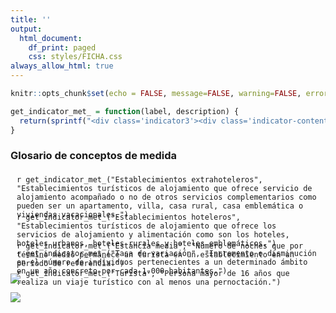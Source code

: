 ```yaml
---
title: ''
output:
  html_document:
    df_print: paged
    css: styles/FICHA.css
always_allow_html: true
---
```


```r
knitr::opts_chunk$set(echo = FALSE, message=FALSE, warning=FALSE, error=FALSE)
```

```r
get_indicator_met_ = function(label, description) {
  return(sprintf("<div class='indicator3'><div class='indicator-content'><h2 class='label'>%s</h2><p>%s</p></div></div>", label, description))
}
```

<!-- HTML -->
<div class="row nota-metodologica">
<div class="indicator-title">
  <h3>Glosario de conceptos de medida</h3>
</div>

<div class="row highlight">
  <div style="padding: 5px 10px; margin: 0 auto -20px;">`r get_indicator_met_("Establecimientos extrahoteleros", "Establecimientos turísticos de alojamiento que ofrece servicio de alojamiento acompañado o no de otros servicios complementarios como pueden ser un apartamento, villa, casa rural, casa emblemática o viviendas vacacionales.")`</div>
  <div style="padding: 5px 10px; margin: 0 auto -20px;">`r get_indicator_met_("Establecimientos hoteleros", "Establecimientos turísticos de alojamiento que ofrece los servicios de alojamiento y alimentación como son los hoteles, hoteles urbanos, hoteles rurales y hoteles emblemáticos.")`</div>
  <div style="padding: 5px 10px; margin: 0 auto -40px;">`r get_indicator_met_("Estancia media", "Número de noches que por término medio permanece un turista en un establecimiento en un periodo de referencia.")`</div>
  <div style="padding: 5px 10px; margin: 0 auto -20px;">`r get_indicator_met_("Tasa de variación", "Incremento o disminución en el número de individuos pertenecientes a un determinado ámbito en un año concreto por cada 1.000 habitantes.")`</div>
  <div style="padding: 5px 10px; margin: 0 auto -40px;">`r get_indicator_met_("Turista", "Persona mayor de 16 años que realiza un viaje turístico con al menos una pernoctación.")`</div>
</div>

<div class="row">
</div>
<div class="logo-fecam-glosario">
  <img src="img/fecam.jpeg" />
</div>
<div class="logo-istac-glosario"> 
  <img src="img/logo_istac.png" />
</div>

